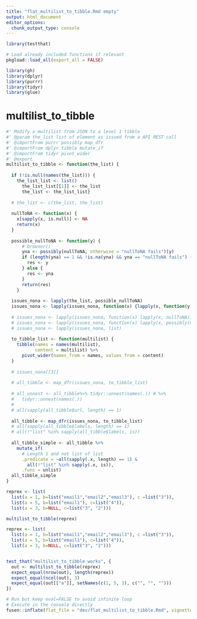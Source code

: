 ```yaml
---
title: "flat_multilist_to_tibble.Rmd empty"
output: html_document
editor_options: 
  chunk_output_type: console
---
```


```r
library(testthat)
```

```r
# Load already included functions if relevant
pkgload::load_all(export_all = FALSE)
```

```r
library(gh)
library(dplyr)
library(purrr)
library(tidyr)
library(glue)
```

# multilist_to_tibble

```r
#' Modify a multilist from JSON to a level 1 tibble
#' @param the_list list of element as issued from a API REST call
#' @importFrom purrr possibly map_dfr
#' @importFrom dplyr tibble mutate_if
#' @importFrom tidyr pivot_wider
#' @export
multilist_to_tibble <- function(the_list) {
  
  if (!is.null(names(the_list))) {
    the_list_list <- list()
      the_list_list[[1]] <- the_list
      the_list <- the_list_list}
  
  # the_list <- c(the_list, the_list)
  
  nullToNA <- function(x) {
    x[sapply(x, is.null)] <- NA
    return(x)
  }
  
  possible_nullToNA <- function(y) {
      # browser()
      yna <- possibly(nullToNA, otherwise = "nullToNA fails")(y)
      if (length(yna) == 1 && !is.na(yna) && yna == "nullToNA fails") {
        res <- y
      } else {
        res <- yna
      }
      return(res)
    }
  
  issues_nona <- lapply(the_list, possible_nullToNA)
  issues_nona <- lapply(issues_nona, function(x) {lapply(x, function(y) possible_nullToNA(y))})
  
  # issues_nona <- lapply(issues_nona, function(x) lapply(x, nullToNA))
  # issues_nona <- lapply(issues_nona, function(x) lapply(x, possibly(nullToNA, otherwise = "nullToNA fails)))
  # issues_nona <- lapply(issues_nona, list)
  
  to_tibble_list <- function(multilist) {
    tibble(names = names(multilist), 
           content = multilist) %>%
      pivot_wider(names_from = names, values_from = content)
  }
  
  # issues_nona[[3]]
  
  # all_tibble <- map_dfr(issues_nona, to_tibble_list)
  
  # all_unnest <- all_tibble%>% tidyr::unnest(names(.)) # %>% 
  #   tidyr::unnest(names(.))
  #   
  # all(sapply(all_tibble$url, length) == 1)
  
  all_tibble <- map_dfr(issues_nona, to_tibble_list)
  # all(sapply(all_tibble$labels, length) == 1)
  # all(!"list" %in% sapply(all_tibble$labels, is))
  
  all_tibble_simple <- all_tibble %>%
    mutate_if(
      # Length 1 and not list of list
      .predicate = ~all(sapply(.x, length) == 1) & 
        all(!"list" %in% sapply(.x, is)),
      .funs = unlist)
  all_tibble_simple
}
```

```r
reprex <- list(
  list(a = 1, b=list("email1","email2","email3"), c =list("3")),
  list(a = 5, b=list("email1"), c=list("4")),
  list(a = 3, b=NULL, c=list("3", "2")))

multilist_to_tibble(reprex)
```

```r
reprex <- list(
  list(a = 1, b=list("email1","email2","email3"), c =list("3")),
  list(a = 5, b=list("email1"), c=list("4")),
  list(a = 3, b=NULL, c=list("3", "2")))


test_that("multilist_to_tibble works", {
  out <- multilist_to_tibble(reprex)
  expect_equal(nrow(out), length(reprex))
  expect_equal(ncol(out), 3)
  expect_equal(out[["a"]], setNames(c(1, 5, 3), c("", "", "")))
})
```


```r
# Run but keep eval=FALSE to avoid infinite loop
# Execute in the console directly
fusen::inflate(flat_file = "dev/flat_multilist_to_tibble.Rmd", vignette_name = NA)
```

